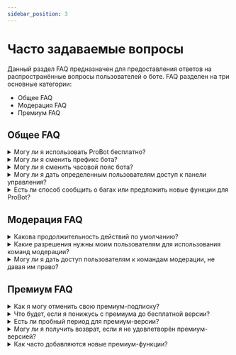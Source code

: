 ```yaml
---
sidebar_position: 3
---
```


# Часто задаваемые вопросы

Данный раздел FAQ предназначен для предоставления ответов на распространённые вопросы пользователей о боте. FAQ разделен на три основные категории:

- Общее FAQ 
- Модерация FAQ
- Премиум FAQ

## Общее FAQ

<details>
  <summary>Могу ли я использовать ProBot бесплатно?</summary>
  <p>
    Да, ProBot может быть использован бесплатно. Однако для некоторых функций может потребоваться премиум-подписка. Вы можете проверить цены и функции премиума на <a href="https://probot.io/premium">Премиум Странице</a>.
  </p>
</details>

<details>
  <summary>Могу ли я сменить префикс бота?</summary>
  <p>
    К сожалению, бот больше не использует префиксы. Вместо этого мы используем слеш-команды Discord. Тем не менее, пользователи могут установить псевдонимы для их любимых команд, чтобы использовать их как альтернативу.
  </p>
</details>

<details>
  <summary>Могу ли я сменить часовой пояс бота?</summary>
  <p>
    В настоящее время нет возможности изменить часовой пояс бота. По умолчанию часовой пояс установлен на UTC+3.
  </p>
</details>

<details>
  <summary>Могу ли я дать определенным пользователям доступ к панели управления?</summary>
  <p>
    Только пользователи с правом Администратора могут иметь доступ к панели управления. Для предоставления доступа определённым пользователям создайте роль и назначьте её им.
  </p>
</details>

<details>
  <summary>Есть ли способ сообщить о багах или предложить новые функции для ProBot?</summary>
  <p>
    Да, вы можете сообщить о багах или предложить новые функции, присоединившись к официальному серверу <a href="https://discord.gg/probot">ProBot Support</a>, где вы можете поделиться вашим отзывом с разработчиками или другими участниками сообщества.
  </p>
</details>

## Модерация FAQ

<details>
  <summary>Какова продолжительность действий по умолчанию?</summary>
  <p>
    Если время не указано, то продолжительность действий по умолчанию — 3 месяца.
  </p>
</details>

<details>
  <summary>Какие разрешения нужны моим пользователям для использования команд модерации?</summary>
  <p>
    Разрешения, необходимые для каждой команды модерации, различны. Чтобы определить необходимое разрешение, пользователи могут попытаться использовать команду и получить сообщение об ошибке с указанием требуемого разрешения.
  </p>
</details>

<details>
  <summary>Могу ли я дать доступ пользователям к командам модерации, не давая им право?</summary>
  <p>
    Да, вы можете пользователям дать доступ использования команд модерации, не давая им право. Бот имеет опцию, называемую Роли модераторов, которая позволяет пользователям указать роли, которым можно использовать все команды.
  </p>
</details>

## Премиум FAQ

<details>
  <summary>Как я могу отменить свою премиум-подписку?</summary>
  <p>
  Вы можете отменить вашу премиум-подписку, перейдя на страницу Управление Premium на сайте бота и выбрав опцию Редактировать для нужного бота, затем Отменить подписку. После отмены подписки с вас больше не будет взиматься плата, а ваши премиум-функции будут деактивированы по истечении срока действия бота.
  </p>
</details>

<details>
  <summary>Что будет, если я понижусь с премиума до бесплатной версии?</summary>
  <p>
   Если вы спуститесь с премиум-версии до бесплатной, вы потеряете доступ ко всем премиум-функциям. Ваши данные не будут удалены, но будут заблокированы до тех пор, пока вы не прокачаетесь снова.
  </p>
</details>

<details>
  <summary>Есть ли пробный период для премиум-версии?</summary>
  <p>
   К сожалению, нет пробного периода для премиум-версии.
   </p>
</details>

<details>
  <summary>Могу ли я получить возврат, если я не удовлетворён премиум-версией?</summary>
  <p>
   Каждый запрос будет рассматриваться индивидуально. Если вы хотите запросить возврат, пожалуйста, свяжитесь с нашей <a href="https://discord.gg/probot">Командой Поддержки</a> с указанием причины.
   </p>
</details>

<details>
  <summary>Как часто добавляются новые премиум-функции?</summary>
  <p>
   Новые премиум-функции добавляются регулярно, но нет установленного расписания их добавления. Чтобы быть в курсе о новых функциях и обновлениях, вы можете присоединиться к официальному серверу <a href="https://discord.gg/probot">ProBot Support</a>, где разработчики и участники сообщества делятся новостями и информацией о боте.
   </p>
</details>
